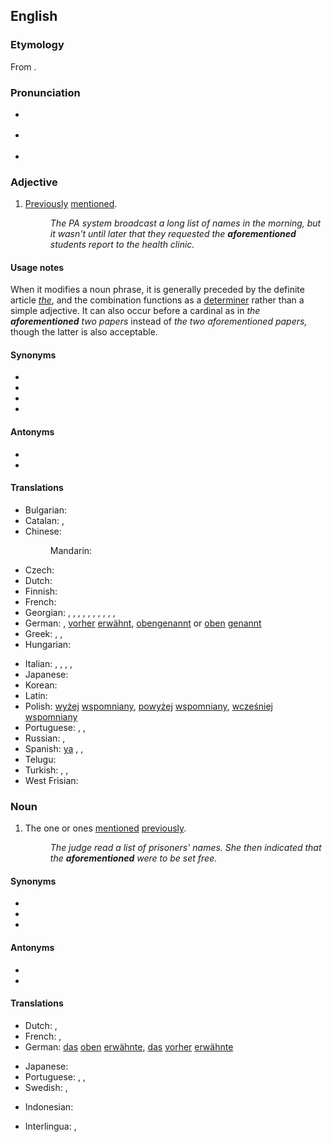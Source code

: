 ==English==

===Etymology===
From {{prefix|afore|mentioned|lang=en}}.

===Pronunciation===
* {{a|RP}} {{IPA|/əˈfɔːˌmɛn.ʃənd/|lang=en}}
* {{a|US}} {{IPA|/əˈfɔɹˌmɛn.ʃənd/|lang=en}}
* {{a|UK}} {{IPA|/əˌfoːˈmɛn.ʃənd/|lang=en}} <!-- can we get a citation on this pronunciation? Haven't heard it; wasn't in Collins or Cambridge -->

===Adjective===
{{en-adj|-}}

# [[previously|Previously]] [[mention]]ed.
#: ''The PA system broadcast a long list of names in the morning, but it wasn't until later that they requested the '''aforementioned''' students report to the health clinic.''

====Usage notes====
When it modifies a noun phrase, it is generally preceded by the definite article ''[[the]]'', and the combination functions as a [[determiner]] rather than a simple adjective. It can also occur before a cardinal as in ''the '''aforementioned''' two papers'' instead of ''the two aforementioned papers,'' though the latter is also acceptable.

====Synonyms====
* {{l|en|above-mentioned}}
* {{l|en|abovementioned}}
* {{l|en|aforesaid}}
* {{l|en|mentioned}}

====Antonyms====
* {{l|en|following}}
* {{l|en|undermentioned}}

====Translations====
{{trans-top|previously mentioned}}
* Bulgarian: {{t|bg|гореспоменат}}
* Catalan: {{t|ca|abans esmentat}}, {{t|ca|ja esmentat}}
* Chinese:
*: Mandarin: {{t+|cmn|上述|alt=上述的|tr=shàngshù de|sc=Hani}}
* Czech: {{t|cs|výše zmíněný}}
* Dutch: {{t|nl|voorgenoemde}}
* Finnish: {{t|fi|edellä mainittu}}
* French: {{t+|fr|susmentionné}}
* Georgian: {{t|ka|ზემოთხსენებული}}, {{t|ka|ზემოხსენებული}}, {{t|ka|ზემონახსენები}}, {{t|ka|ზემოაღნიშნული}}, {{t|ka|ზემოთქმული}}, {{t|ka|ზემოდასახელებული}}, {{t|ka|ზემონაჩვენები}}, {{t|ka|ზემოთ გადმოცემული}}, {{t|ka|ზემოთ მოხსენიებული}}, {{t|ka|ზემოთ თქმული}}, {{t|ka|ზემოთ ხსენებული}}
* German: {{t|de|obenerwähnt}}, [[vorher]] [[erwähnt]], [[obengenannt]] or [[oben]] [[genannt]]
* Greek: {{t|el|προαναφερθείς|m}}, {{t+|el|προειρημένος|m}}, {{t|el|προλεχθείς|m}}
* Hungarian: {{t+|hu|említett}}
{{trans-mid}}
* Italian: {{t+|it|suddetto|m}}, {{t|it|suddetta|f}}, {{t|it|sopraccennato|m}}, {{t|it|anzidetto|m}}, {{t|it|sopraccitato|m}}
* Japanese: {{t+|ja|前述|alt=前述の|tr=ぜんじゅつの, zenjutsu no}}
* Korean: {{t+|ko|상기|tr=sanggi, [[上記]]}}
* Latin: {{t|la|supradictus|m}}
* Polish: [[wyżej]] [[wspomniany]], [[powyżej]] [[wspomniany]], [[wcześniej]] [[wspomniany]]
* Portuguese: {{t|pt|supracitado}}, {{t+|pt|sobredito}}, {{t|pt|[[já]] [[mencionado]]}}
* Russian: {{t+|ru|вышеупомя́нутый}}, {{t+|ru|вышеска́занный}}
* Spanish: [[ya]] {{t+|es|mencionado}}, {{t+|es|antedicho}}, {{t|es|sobredicho}}
* Telugu: {{t|te|ముందు పేర్కొన్న}}
* Turkish: {{l|tr|adı}} {{t+|tr|geçen}}, {{t+|tr|mezkûr}}, {{l|tr|sözü}} {{t+|tr|geçen}}
* West Frisian: {{t|fy|niisneamd}}
{{trans-bottom}}

===Noun===
{{en-noun|-}}

# {{lb|en|uncountable}} The one or ones [[mention]]ed [[previously]].
#: ''The judge read a list of prisoners' names. She then indicated that the '''aforementioned''' were to be set free.''

====Synonyms====
* {{l|en|abovementioned}}
* {{l|en|aforesaid}}
* {{l|en|mentioned}}

====Antonyms====
* {{l|en|following}}
* {{l|en|undermentioned}}

====Translations====
{{trans-top|one or ones mentioned previously}}
* Dutch: {{t|nl|eerder vernoemde}}, {{t+|nl|voornoemde}}
* French: {{t+|fr|suscité}}, {{t+|fr|ledit}}
* German: [[das]] [[oben]] [[erwähnte]], [[das]] [[vorher]] [[erwähnte]]
{{trans-mid}}
* Japanese: {{t+|ja|前述|tr=[[ぜんじゅつ]], zenjutsu}}
* Portuguese: {{t|pt|supracitado|m}}, {{t+|pt|sobredito|m}}, {{t|pt|[[acima]] [[mencionado]]|m}}
* Swedish: {{t|sv|förutnämnda}}, {{t+|sv|tidigare}} {{t+|sv|nämnda}}
{{trans-bottom}}

{{checktrans-top}}
* Indonesian: {{t-check|id|diterangkan sebelumnya}}
{{trans-mid}}
* Interlingua: {{t-check|ia|mentionate previemente}}, {{t-check|ia|mentionate supra}}
{{trans-bottom}}